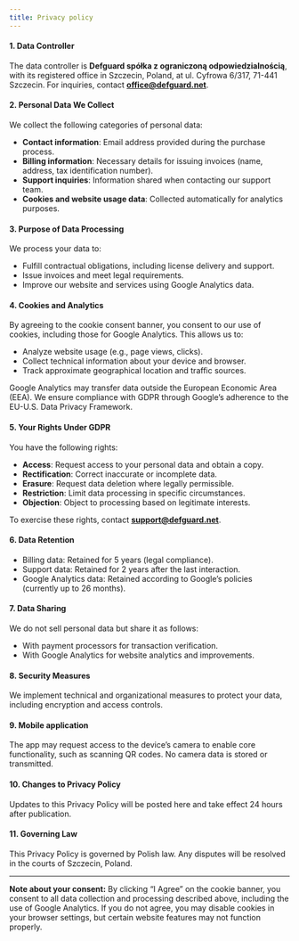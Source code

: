 ```yaml
---
title: Privacy policy
---
```


#### 1. **Data Controller**

The data controller is **Defguard spółka z ograniczoną odpowiedzialnością**, with its registered office in Szczecin, Poland, at ul. Cyfrowa 6/317, 71-441 Szczecin. For inquiries, contact **office@defguard.net**.

#### 2. **Personal Data We Collect**

We collect the following categories of personal data:

- **Contact information**: Email address provided during the purchase process.
- **Billing information**: Necessary details for issuing invoices (name, address, tax identification number).
- **Support inquiries**: Information shared when contacting our support team.
- **Cookies and website usage data**: Collected automatically for analytics purposes.

#### 3. **Purpose of Data Processing**

We process your data to:

- Fulfill contractual obligations, including license delivery and support.
- Issue invoices and meet legal requirements.
- Improve our website and services using Google Analytics data.

#### 4. **Cookies and Analytics**

By agreeing to the cookie consent banner, you consent to our use of cookies, including those for Google Analytics. This allows us to:

- Analyze website usage (e.g., page views, clicks).
- Collect technical information about your device and browser.
- Track approximate geographical location and traffic sources.

Google Analytics may transfer data outside the European Economic Area (EEA). We ensure compliance with GDPR through Google’s adherence to the EU-U.S. Data Privacy Framework.

#### 5. **Your Rights Under GDPR**

You have the following rights:

- **Access**: Request access to your personal data and obtain a copy.
- **Rectification**: Correct inaccurate or incomplete data.
- **Erasure**: Request data deletion where legally permissible.
- **Restriction**: Limit data processing in specific circumstances.
- **Objection**: Object to processing based on legitimate interests.

To exercise these rights, contact **support@defguard.net**.

#### 6. **Data Retention**

- Billing data: Retained for 5 years (legal compliance).
- Support data: Retained for 2 years after the last interaction.
- Google Analytics data: Retained according to Google’s policies (currently up to 26 months).

#### 7. **Data Sharing**

We do not sell personal data but share it as follows:

- With payment processors for transaction verification.
- With Google Analytics for website analytics and improvements.

#### 8. **Security Measures**

We implement technical and organizational measures to protect your data, including encryption and access controls.

#### 9. **Mobile application**

The app may request access to the device’s camera to enable core functionality, such as scanning QR codes. No camera data is stored or transmitted.

#### 10. **Changes to Privacy Policy**

Updates to this Privacy Policy will be posted here and take effect 24 hours after publication.

#### 11. **Governing Law**

This Privacy Policy is governed by Polish law. Any disputes will be resolved in the courts of Szczecin, Poland.

---

**Note about your consent:**
By clicking “I Agree” on the cookie banner, you consent to all data collection and processing described above, including the use of Google Analytics. If you do not agree, you may disable cookies in your browser settings, but certain website features may not function properly.
